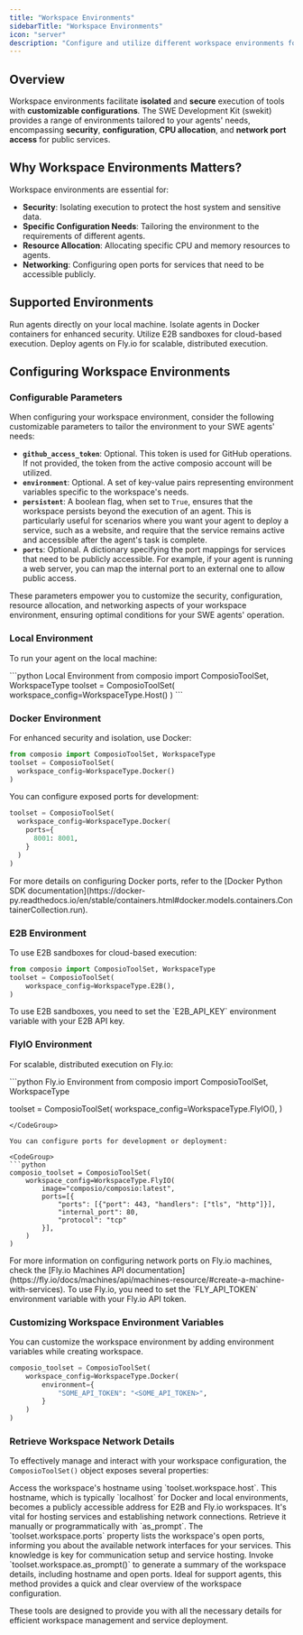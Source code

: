 ```yaml
---
title: "Workspace Environments"
sidebarTitle: "Workspace Environments"
icon: "server"
description: "Configure and utilize different workspace environments for running your SWE agents securely and with custom configurations."
---
```


## Overview

Workspace environments facilitate **isolated** and **secure** execution of tools with **customizable configurations**. The SWE Development Kit (swekit) provides a range of environments tailored to your agents' needs, encompassing **security**, **configuration**, **CPU allocation**, and **network port access** for public services.

## Why Workspace Environments Matters?

Workspace environments are essential for:
- **Security**: Isolating execution to protect the host system and sensitive data.
- **Specific Configuration Needs**: Tailoring the environment to the requirements of different agents.
- **Resource Allocation**: Allocating specific CPU and memory resources to agents.
- **Networking**: Configuring open ports for services that need to be accessible publicly.

## Supported Environments

<CardGroup cols={2}>
  <Card
    title="Local"
    icon="laptop"
    href="#local-environment"
  >
    Run agents directly on your local machine.
  </Card>
  <Card
    title="Docker"
    icon="docker"
    href="#docker-environment"
  >
    Isolate agents in Docker containers for enhanced security.
  </Card>
  <Card
    title="E2B"
    icon="cloud"
    href="#e2b-environment"
  >
    Utilize E2B sandboxes for cloud-based execution.
  </Card>
  <Card
    title="Fly.io"
    icon="plane"
    href="#flyio-environment"
  >
    Deploy agents on Fly.io for scalable, distributed execution.
  </Card>
</CardGroup>

## Configuring Workspace Environments

### Configurable Parameters

When configuring your workspace environment, consider the following customizable parameters to tailor the environment to your SWE agents' needs:

- **`github_access_token`**: Optional. This token is used for GitHub operations. If not provided, the token from the active composio account will be utilized.
- **`environment`**: Optional. A set of key-value pairs representing environment variables specific to the workspace's needs.
- **`persistent`**: A boolean flag, when set to `True`, ensures that the workspace persists beyond the execution of an agent. This is particularly useful for scenarios where you want your agent to deploy a service, such as a website, and require that the service remains active and accessible after the agent's task is complete.
- **`ports`**: Optional. A dictionary specifying the port mappings for services that need to be publicly accessible. For example, if your agent is running a web server, you can map the internal port to an external one to allow public access.

These parameters empower you to customize the security, configuration, resource allocation, and networking aspects of your workspace environment, ensuring optimal conditions for your SWE agents' operation.

### Local Environment

To run your agent on the local machine:

<CodeGroup>
  ```python Local Environment
from composio import ComposioToolSet, WorkspaceType
toolset = ComposioToolSet(
    workspace_config=WorkspaceType.Host()
)
```
</CodeGroup>


### Docker Environment

For enhanced security and isolation, use Docker:
<CodeGroup>
  ```python Docker Environment
from composio import ComposioToolSet, WorkspaceType
toolset = ComposioToolSet(
    workspace_config=WorkspaceType.Docker()
)
```
</CodeGroup>

You can configure exposed ports for development:
<CodeGroup>
```python Opening ports on Docker for web apps
toolset = ComposioToolSet(
  workspace_config=WorkspaceType.Docker(
    ports={
      8001: 8001,
    }
  )
)
```
</CodeGroup>
<Info>
  For more details on configuring Docker ports, refer to the [Docker Python SDK documentation](https://docker-py.readthedocs.io/en/stable/containers.html#docker.models.containers.ContainerCollection.run).
</Info>

### E2B Environment

To use E2B sandboxes for cloud-based execution:
<CodeGroup>
```python E2B Environment
from composio import ComposioToolSet, WorkspaceType
toolset = ComposioToolSet(
    workspace_config=WorkspaceType.E2B(),
)

```
</CodeGroup>

<Warning>
  To use E2B sandboxes, you need to set the `E2B_API_KEY` environment variable with your E2B API key.
</Warning>

### FlyIO Environment

For scalable, distributed execution on Fly.io:

<CodeGroup>
```python Fly.io Environment
from composio import ComposioToolSet, WorkspaceType

toolset = ComposioToolSet(
    workspace_config=WorkspaceType.FlyIO(),
)
```
</CodeGroup>

You can configure ports for development or deployment:

<CodeGroup>
```python
composio_toolset = ComposioToolSet(
    workspace_config=WorkspaceType.FlyIO(
        image="composio/composio:latest",
        ports=[{
            "ports": [{"port": 443, "handlers": ["tls", "http"]}],
            "internal_port": 80,
            "protocol": "tcp"
        }],
    )
)
```
</CodeGroup>

<Info>
  For more information on configuring network ports on Fly.io machines, check the [Fly.io Machines API documentation](https://fly.io/docs/machines/api/machines-resource/#create-a-machine-with-services).
</Info>

<Warning>
  To use Fly.io, you need to set the `FLY_API_TOKEN` environment variable with your Fly.io API token.
</Warning>

### Customizing Workspace Environment Variables

You can customize the workspace environment by adding environment variables while creating workspace.
<CodeGroup>
``` python Add environment variables to workspace
composio_toolset = ComposioToolSet(
    workspace_config=WorkspaceType.Docker(
        environment={
            "SOME_API_TOKEN": "<SOME_API_TOKEN>",
        }
    )
)
```
</CodeGroup>


### Retrieve Workspace Network Details

To effectively manage and interact with your workspace configuration, the `ComposioToolSet()` object exposes several properties:

<AccordionGroup>
  <Accordion title="Workspace Host" defaultOpen>
    Access the workspace's hostname using `toolset.workspace.host`. This hostname, which is typically `localhost` for Docker and local environments, becomes a publicly accessible address for E2B and Fly.io workspaces. It's vital for hosting services and establishing network connections. Retrieve it manually or programmatically with `as_prompt`.
  </Accordion>

  <Accordion title="Workspace Ports">
    The `toolset.workspace.ports` property lists the workspace's open ports, informing you about the available network interfaces for your services. This knowledge is key for communication setup and service hosting.
  </Accordion>

  <Accordion title="Workspace Summary">
    Invoke `toolset.workspace.as_prompt()` to generate a summary of the workspace details, including hostname and open ports. Ideal for support agents, this method provides a quick and clear overview of the workspace configuration.
  </Accordion>
</AccordionGroup>

These tools are designed to provide you with all the necessary details for efficient workspace management and service deployment.